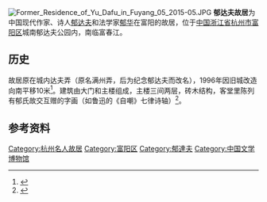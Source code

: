 [[File:Former_Residence_of_Yu_Dafu_in_Fuyang_05_2015-05.JPG|thumb]]
'''郁达夫故居'''为中国现代作家、诗人[[郁达夫|郁达夫]]和法学家[[郁华|郁华]]在富阳的故居，位于[[中国|中国]][[浙江省|浙江省]][[杭州市|杭州市]][[富阳区|富阳区]]城南郁达夫公园内，南临富春江。

==历史==
故居原在城内达夫弄（原名满州弄，后为纪念郁达夫而改名），1996年因旧城改造向南平移10米<ref>{{cite web|url=http://szb.fynews.com.cn/Qnews_37955.html|title=《达夫弄的前世今生》|accessdate=2015-07-03|work=徐时松|publisher=富阳日报|archive-url=https://web.archive.org/web/20160304141303/http://szb.fynews.com.cn/Qnews_37955.html|archive-date=2016-03-04|dead-url=yes}}</ref>。建筑由大门和主楼组成，主楼三间两层，砖木结构，客堂里陈列有郁氏故交互赠的字画（如鲁迅的《自嘲》七律诗轴）<ref>{{cite web|url=http://szb.fynews.com.cn/Qnews_25533.html|title=《七月再燃“红色记忆”—寻访富阳“红色游”》|accessdate=2015-07-03|work=骆晓飞|publisher=富阳日报|archive-url=https://web.archive.org/web/20160304140256/http://szb.fynews.com.cn/Qnews_25533.html|archive-date=2016-03-04|dead-url=yes}}</ref>。

==参考资料==
{{reflist|2}}

{{commons category|Former Residence of Yu Dafu in Fuyang}}
[[Category:杭州名人故居|Category:杭州名人故居]]
[[Category:富阳区|Category:富阳区]]
[[Category:郁達夫|Category:郁達夫]]
[[Category:中国文学博物馆|Category:中国文学博物馆]]